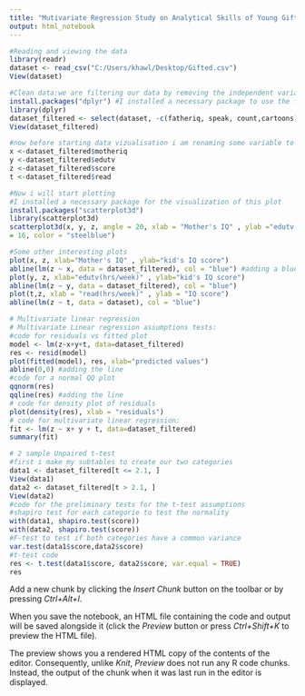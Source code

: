 ```yaml
---
title: "Mutivariate Regression Study on Analytical Skills of Young Gifted Children"
output: html_notebook
---
```


```r
#Reading and viewing the data
library(readr)
dataset <- read_csv("C:/Users/khawl/Desktop/Gifted.csv")
View(dataset)
```
```r
#Clean data:we are filtering our data by removing the independent variables not considered in this study
install.packages("dplyr") #I installed a necessary package to use the function select()
library(dplyr)
dataset_filtered <- select(dataset, -c(fatheriq, speak, count,cartoons))
View(dataset_filtered)
```


```r
#now before starting data vizualisation i am renaming some variable to make my code look clearer
x <-dataset_filtered$motheriq
y <-dataset_filtered$edutv
z <-dataset_filtered$score
t <-dataset_filtered$read
```


```r
#Now i will start plotting
#I installed a necessary package for the visualization of this plot
install.packages("scatterplot3d")
library(scatterplot3d)
scatterplot3d(x, y, z, angle = 20, xlab = "Mother's IQ" , ylab ="edutv (hrs/week)" , zlab="IQ score", pch
= 16, color = "steelblue")
```


```r
#Some other interesting plots
plot(x, z, xlab="Mother's IQ" , ylab="kid's IQ score")
abline(lm(z ~ x, data = dataset_filtered), col = "blue") #adding a blue line to make things clearer
plot(y, z, xlab="edutv(hrs/week)" , ylab="kid's IQ score")
abline(lm(z ~ y, data = dataset_filtered), col = "blue")
plot(t,z, xlab = "read(hrs/week)" , ylab = "IQ score")
abline(lm(z ~ t, data = dataset), col = "blue")
```


```r
# Multivariate linear regression
# Multivariate Linear regression assumptions tests:
#code for residuals vs fitted plot
model <- lm(z~x+y+t, data=dataset_filtered)
res <- resid(model)
plot(fitted(model), res, xlab="predicted values")
abline(0,0) #adding the line
#code for a normal QQ plot
qqnorm(res)
qqline(res) #adding the line
# code for density plot of residuals
plot(density(res), xlab = "residuals")
# code for multivariate linear regression:
fit <- lm(z ~ x+ y + t, data=dataset_filtered)
summary(fit)
```


```r
# 2 sample Unpaired t-test
#first i make my subtables to create our two categories
data1 <- dataset_filtered[t <= 2.1, ]
View(data1)
data2 <- dataset_filtered[t > 2.1, ]
View(data2)
#code for the preliminary tests for the t-test assumptions
#shapiro test for each categorie to test the normality
with(data1, shapiro.test(score))
with(data2, shapiro.test(score))
#F-test to test if both categories have a common variance
var.test(data1$score,data2$score)
#t-test code
res <- t.test(data1$score, data2$score, var.equal = TRUE)
res
```

Add a new chunk by clicking the *Insert Chunk* button on the toolbar or by pressing *Ctrl+Alt+I*.

When you save the notebook, an HTML file containing the code and output will be saved alongside it (click the *Preview* button or press *Ctrl+Shift+K* to preview the HTML file).

The preview shows you a rendered HTML copy of the contents of the editor. Consequently, unlike *Knit*, *Preview* does not run any R code chunks. Instead, the output of the chunk when it was last run in the editor is displayed.
